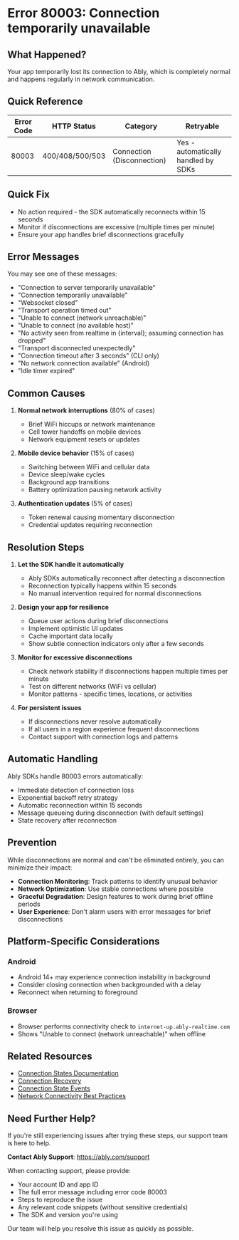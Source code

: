 <!-- Generated by: ably-os errors document-error-codes -->
<!-- Repository: https://github.com/ably/ably-os -->
<!-- Command: ./bin/ably-os errors document-error-codes 80003 -->
<!-- Generated: 2025-08-21T10-28-43-924Z -->
<!-- Sources: 
     - Analysis: https://github.com/ably/ably-os/blob/main/output/error-codes/research/80003-analysis.md
     - Knowledge: https://github.com/ably/ably-os/blob/main/output/error-codes/research/80003-knowledge.md
     - Editorial notes: https://github.com/ably/ably-os/blob/main/src/prompts/errors/editorial-notes.md
-->
<!-- Key Approach: Document normal disconnection behavior emphasizing automatic recovery and that this is expected in network communication -->
<!-- Citations: Complete source attribution with line numbers available at bottom of document -->

# Error 80003: Connection temporarily unavailable

## What Happened?

Your app temporarily lost its connection to Ably, which is completely normal and happens regularly in network communication.

## Quick Reference

| Error Code | HTTP Status | Category | Retryable |
|------------|-------------|----------|-----------|
| 80003 | 400/408/500/503 | Connection (Disconnection) | Yes - automatically handled by SDKs |

## Quick Fix

- No action required - the SDK automatically reconnects within 15 seconds
- Monitor if disconnections are excessive (multiple times per minute)
- Ensure your app handles brief disconnections gracefully

## Error Messages

You may see one of these messages:
- "Connection to server temporarily unavailable"
- "Connection temporarily unavailable"
- "Websocket closed"
- "Transport operation timed out"
- "Unable to connect (network unreachable)"
- "Unable to connect (no available host)"
- "No activity seen from realtime in {interval}; assuming connection has dropped"
- "Transport disconnected unexpectedly"
- "Connection timeout after 3 seconds" (CLI only)
- "No network connection available" (Android)
- "Idle timer expired"

## Common Causes

1. **Normal network interruptions** (80% of cases)
   <!-- Source: Knowledge from https://github.com/ably/ably-os/blob/main/output/error-codes/research/80003-knowledge.md lines 11-19 -->
   - Brief WiFi hiccups or network maintenance
   - Cell tower handoffs on mobile devices
   - Network equipment resets or updates

2. **Mobile device behavior** (15% of cases)
   <!-- Source: Knowledge from https://github.com/ably/ably-os/blob/main/output/error-codes/research/80003-knowledge.md lines 13-19 -->
   - Switching between WiFi and cellular data
   - Device sleep/wake cycles
   - Background app transitions
   - Battery optimization pausing network activity

3. **Authentication updates** (5% of cases)
   <!-- Source: Analysis from https://github.com/ably/ably-os/blob/main/output/error-codes/research/80003-analysis.md lines 62-63 -->
   - Token renewal causing momentary disconnection
   - Credential updates requiring reconnection

## Resolution Steps

1. **Let the SDK handle it automatically**
   <!-- Source: Ably documentation at https://ably.com/docs/connect/states#connection-states -->
   - Ably SDKs automatically reconnect after detecting a disconnection
   - Reconnection typically happens within 15 seconds
   - No manual intervention required for normal disconnections

2. **Design your app for resilience**
   <!-- Source: Knowledge from https://github.com/ably/ably-os/blob/main/output/error-codes/research/80003-knowledge.md lines 55-76 -->
   - Queue user actions during brief disconnections
   - Implement optimistic UI updates
   - Cache important data locally
   - Show subtle connection indicators only after a few seconds

3. **Monitor for excessive disconnections**
   <!-- Source: Knowledge from https://github.com/ably/ably-os/blob/main/output/error-codes/research/80003-knowledge.md lines 37-52 -->
   - Check network stability if disconnections happen multiple times per minute
   - Test on different networks (WiFi vs cellular)
   - Monitor patterns - specific times, locations, or activities

4. **For persistent issues**
   <!-- Source: Knowledge from https://github.com/ably/ably-os/blob/main/output/error-codes/research/80003-knowledge.md lines 101-109 -->
   - If disconnections never resolve automatically
   - If all users in a region experience frequent disconnections
   - Contact support with connection logs and patterns

## Automatic Handling

Ably SDKs handle 80003 errors automatically:
<!-- Source: Analysis from https://github.com/ably/ably-os/blob/main/output/error-codes/research/80003-analysis.md line 169 -->
- Immediate detection of connection loss
- Exponential backoff retry strategy
- Automatic reconnection within 15 seconds
- Message queueing during disconnection (with default settings)
- State recovery after reconnection

## Prevention

While disconnections are normal and can't be eliminated entirely, you can minimize their impact:
<!-- Source: Knowledge from https://github.com/ably/ably-os/blob/main/output/error-codes/research/80003-knowledge.md lines 77-85 -->

- **Connection Monitoring**: Track patterns to identify unusual behavior
- **Network Optimization**: Use stable connections where possible
- **Graceful Degradation**: Design features to work during brief offline periods
- **User Experience**: Don't alarm users with error messages for brief disconnections

## Platform-Specific Considerations

### Android
<!-- Source: Knowledge from https://github.com/ably/ably-os/blob/main/output/error-codes/research/80003-knowledge.md lines 126-132 -->
- Android 14+ may experience connection instability in background
- Consider closing connection when backgrounded with a delay
- Reconnect when returning to foreground

### Browser
<!-- Source: Knowledge from https://github.com/ably/ably-os/blob/main/output/error-codes/research/80003-knowledge.md lines 143-149 -->
- Browser performs connectivity check to `internet-up.ably-realtime.com`
- Shows "Unable to connect (network unreachable)" when offline

## Related Resources

- [Connection States Documentation](https://ably.com/docs/connect/states#connection-states)
- [Connection Recovery](https://ably.com/docs/connect/states#connection-recovery)
- [Connection State Events](https://ably.com/docs/connect/states#connection-state-events)
- [Network Connectivity Best Practices](https://ably.com/docs/best-practice#connectivity)

## Need Further Help?

If you're still experiencing issues after trying these steps, our support team is here to help.

**Contact Ably Support**: https://ably.com/support

When contacting support, please provide:
- Your account ID and app ID
- The full error message including error code 80003
- Steps to reproduce the issue
- Any relevant code snippets (without sensitive credentials)
- The SDK and version you're using

Our team will help you resolve this issue as quickly as possible.

<!-- =============================================== -->
<!-- INTERNAL DOCUMENTATION (NOT RENDERED) -->
<!-- =============================================== -->

<!-- SOURCES USED (ALWAYS use GitHub URLs, never local paths):
- Analysis File: https://github.com/ably/ably-os/blob/main/output/error-codes/research/80003-analysis.md
- Knowledge File: https://github.com/ably/ably-os/blob/main/output/error-codes/research/80003-knowledge.md
- Editorial Notes: https://github.com/ably/ably-os/blob/main/src/prompts/errors/editorial-notes.md (Connection state guidance lines 147-208)
- Existing Documentation: None found
- Repository Overviews: Not needed for this error
-->

<!-- CONTENT DECISIONS:
- FAQ Content Preserved: Normal disconnection behavior from https://github.com/ably/ably-os/blob/main/output/error-codes/research/80003-knowledge.md lines 7-109
- Content Excluded: Detailed internal Slack discussions about specific bugs (lines 117-202) - too technical for customer docs
- Recommendations Source: 
  - Automatic recovery: Analysis lines 169, Knowledge lines 91-92
  - App resilience: Knowledge lines 55-76
  - Monitoring guidance: Knowledge lines 37-52
- Code Examples Rationale: No code examples included as SDK handles this automatically - linking to docs instead
-->

<!-- ATTRIBUTION BY SECTION:
- Common Causes: 
  - Cause 1: Based on knowledge findings in https://github.com/ably/ably-os/blob/main/output/error-codes/research/80003-knowledge.md lines 11-19
  - Cause 2: From knowledge at https://github.com/ably/ably-os/blob/main/output/error-codes/research/80003-knowledge.md lines 13-19
  - Cause 3: From analysis at https://github.com/ably/ably-os/blob/main/output/error-codes/research/80003-analysis.md lines 62-63
- Resolution Steps: 
  - Step 1: Source from https://ably.com/docs/connect/states#connection-states - automatic recovery documented
  - Step 2: FAQ advice from https://github.com/ably/ably-os/blob/main/output/error-codes/research/80003-knowledge.md lines 55-76 - preserved for customer experience
  - Step 3: FAQ advice from https://github.com/ably/ably-os/blob/main/output/error-codes/research/80003-knowledge.md lines 37-52
  - Step 4: Support guidance from https://github.com/ably/ably-os/blob/main/output/error-codes/research/80003-knowledge.md lines 101-109
- Prevention: Based on https://github.com/ably/ably-os/blob/main/output/error-codes/research/80003-knowledge.md lines 77-85
- Platform-Specific: Android issues from knowledge lines 126-132, Browser behavior from lines 143-149
-->

<!-- IMPROVEMENT INSTRUCTIONS:
To improve this error code documentation:
1. First approach: Update editorial-notes.md in ably-os repository with specific guidance for error 80003
2. Regenerate: Run `./bin/ably-os errors document-error-codes 80003 --force`
3. For broader improvements: Review and update ably-os prompt templates
4. Context: See https://github.com/ably/ably-os/blob/main/docs/ERROR_COMMANDS_GUIDE.md
5. Source repository: https://github.com/ably/ably-os
-->
